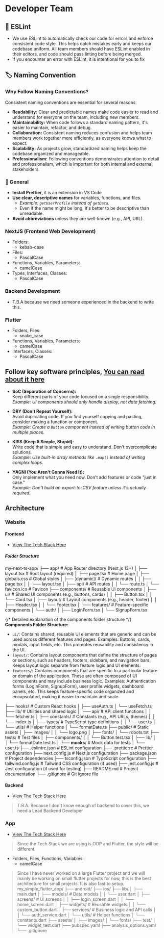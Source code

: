 # Developer Team

## 🧹 ESLint
- We use ESLint to automatically check our code for errors and enforce consistent code style. This helps catch mistakes early and keeps our codebase uniform. All team members should have ESLint enabled in their editors, and code should pass linting before being merged.
- If you encounter an error with ESLint, it is intentional for you to fix

## 🏷️ Naming Convention

### Why Follow Naming Conventions?
Consistent naming conventions are essential for several reasons:
- **Readability:** Clear and predictable names make code easier to read and understand for everyone on the team, including new members.
- **Maintainability:** When code follows a standard naming pattern, it's easier to maintain, refactor, and debug.
- **Collaboration:** Consistent naming reduces confusion and helps team members work together more efficiently, as everyone knows what to expect.
- **Scalability:** As projects grow, standardized naming helps keep the codebase organized and manageable.
- **Professionalism:** Following conventions demonstrates attention to detail and professionalism, which is important for both internal and external stakeholders.

### 📝 General
- **Install Prettier**, it is an extension in VS Code
- **Use clear, descriptive names** for variables, functions, and files.
    - *Example: `getUserProfile` instead of `getData`.*
    - Even if the name might be long, it's better to be descriptive than unreadable. 
- **Avoid abbreviations** unless they are well-known (e.g., API, URL).


### NextJS (Frontend Web Development)
- Folders: 
  - kebab-case
- Files: 
  - PascalCase
- Functions, Variables, Parameters: 
  - camelCase
- Types, Interfaces, Classes: 
  - PascalCase

### Backend Development
- T.B.A because we need someone experienced in the backend to write this. 

### Flutter 
- Folders, Files: 
  - snake_case
- Functions, Variables, Parameters: 
  - camelCase
- Interfaces, Classes: 
  - PascalCase


## Follow key software principles, [You can read about it here](https://www.geeksforgeeks.org/blogs/7-common-programming-principles-that-every-developer-must-follow/)
  - **SoC (Separation of Concerns):**  
    Keep different parts of your code focused on a single responsibility.  
    *Example: UI components should only handle display, not data fetching.*

  - **DRY (Don't Repeat Yourself):**  
    Avoid duplicating code. If you find yourself copying and pasting, consider making a function or component.  
    *Example: Create a `Button` component instead of writing button code in multiple places.*

  - **KISS (Keep It Simple, Stupid):**  
    Write code that is simple and easy to understand. Don't overcomplicate solutions.  
    *Example: Use built-in array methods like `.map()` instead of writing complex loops.*

  - **YAGNI (You Aren't Gonna Need It):**  
    Only implement what you need now. Don't add features or code "just in case."  
    *Example: Don't build an export-to-CSV feature unless it's actually required.*


## Architecture
### Website
#### Frontend
- [View The Tech Stack Here](/docs/software-website-team/developer-roles/tech-stack) 
##### Folder Structure
my-next-ts-app/
├── app/                    # App Router directory (Next.js 13+)
│   ├── layout.tsx          # Root layout (required)
│   ├── page.tsx            # Home page
│   ├── globals.css         # Global styles
│   ├── [dynamic]/          # Dynamic routes
│   │   ├── page.tsx
│   │   └── layout.tsx
│   ├── api/                # API routes
│   │   └── route.ts
│   └── favicon.ico         # Favicon
├── components/             # Reusable UI components
│   ├── ui/                 # Shared UI components (e.g., buttons, cards)
│   │   ├── Button.tsx
│   │   └── Card.tsx
│   ├── layout/             # Layout components (e.g., header, footer)
│   │   ├── Header.tsx
│   │   └── Footer.tsx
│   └── features/           # Feature-specific components
│       └── auth/
│           ├── LoginForm.tsx
│           └── SignupForm.tsx

{/* Detailed explanation of the components folder structure */}
**Components Folder Structure:**
- `ui/`: Contains shared, reusable UI elements that are generic and can be used across different features and pages. Examples: Buttons, cards, modals, input fields, etc. This promotes reusability and consistency in the UI.
- `layout/`: Contains layout components that define the structure of pages or sections, such as headers, footers, sidebars, and navigation bars. Keeps layout logic separate from feature logic and UI elements.
- `features/`: Contains components that are specific to a particular feature or domain of the application. These are often composed of UI components and may include business logic. Examples: Authentication forms (LoginForm, SignupForm), user profile widgets, dashboard panels, etc. This keeps feature-specific code organized and encapsulated, making it easier to maintain and scale.

├── hooks/                  # Custom React hooks
│   ├── useAuth.ts
│   └── useFetch.ts
├── lib/                    # Utilities and shared logic
│   ├── api/                # API client functions
│   │   └── fetcher.ts
│   ├── constants/          # Constants (e.g., API URLs, themes)
│   │   └── index.ts
│   ├── types/              # TypeScript type definitions
│   │   └── user.ts
│   └── utils/              # Helper functions
│       └── formatDate.ts
├── public/                 # Static assets
│   ├── images/
│   │   └── logo.png
│   ├── fonts/
│   └── robots.txt
├── tests/                  # Test files
│   ├── components/
│   │   └── Button.test.tsx
│   ├── lib/
│   │   └── formatDate.test.ts
│   └── __mocks__/          # Mock data for tests
│       └── user.ts
├── .eslintrc.json          # ESLint configuration
├── .prettierrc             # Prettier configuration
├── next.config.js          # Next.js configuration
├── package.json            # Project dependencies
├── tsconfig.json           # TypeScript configuration
├── tailwind.config.js      # Tailwind CSS configuration (if used)
├── jest.config.js          # Jest configuration (if used for testing)
├── README.md               # Project documentation
└── .gitignore              # Git ignore file

#### Backend
- [View The Tech Stack Here](/docs/software-website-team/developer-roles/tech-stack)
> T.B.A. Because I don't know enough of backend to cover this, we need a Lead Backend Developer

### App
- [View The Tech Stack Here](/docs/software-website-team/developer-roles/tech-stack)
> Since the Tech Stack we are using is OOP and Flutter, the style will be different. 
- Folders, Files, Functions, Variables: 
    - camelCase 
> Since I have never worked on a large Flutter project and we will mainly be working on small flutter projects for now, this is the best architecture for small projects. It is also fast to setup. 
my_simple_flutter_app/
├── android/
├── ios/
├── lib/
│   ├── main.dart
│   ├── models/             # Data models
│   │   └── user.dart
│   ├── screens/            # UI screens
│   │   ├── login_screen.dart
│   │   └── home_screen.dart
│   ├── widgets/            # Reusable widgets
│   │   └── custom_button.dart
│   ├── services/           # Business logic and API calls
│   │   └── auth_service.dart
│   └── utils/              # Helper functions
│       └── constants.dart
├── assets/
│   ├── images/
│   └── fonts/
├── test/
│   └── widget_test.dart
├── pubspec.yaml
├── analysis_options.yaml
└── .gitignore